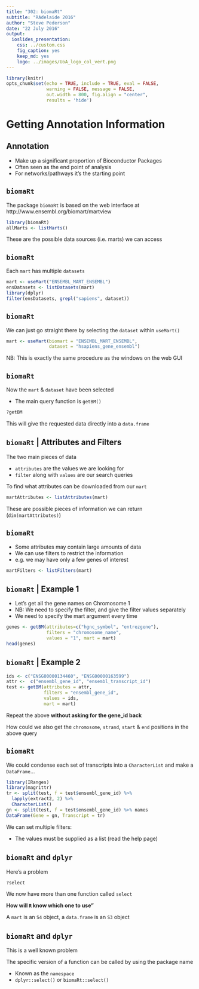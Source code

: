 ```yaml
---
title: "302: biomaRt"
subtitle: "RAdelaide 2016"
author: "Steve Pederson"
date: "22 July 2016"
output: 
  ioslides_presentation:
    css: ../custom.css
    fig_caption: yes
    keep_md: yes
    logo: ../images/UoA_logo_col_vert.png
---
```


```r
library(knitr)
opts_chunk$set(echo = TRUE, include = TRUE, eval = FALSE,
               warning = FALSE, message = FALSE, 
               out.width = 800, fig.align = "center",
               results = 'hide')
```

# Getting Annotation Information

## Annotation

- Make up a significant proportion of Bioconductor Packages
- Often seen as the end point of analysis
- For networks/pathways it's the starting point

## `biomaRt`

The package `biomaRt` is based on the web interface at http://www.ensembl.org/biomart/martview


```r
library(biomaRt)
allMarts <- listMarts()
```

These are the possible data sources (i.e. marts) we can access

## `biomaRt`

Each `mart` has multiple `datasets`

```r
mart <- useMart("ENSEMBL_MART_ENSEMBL")
ensDatasets <- listDatasets(mart)
library(dplyr)
filter(ensDatasets, grepl("sapiens", dataset))
```

## `biomaRt`

We can just go straight there by selecting the `dataset` within `useMart()`

```r
mart <- useMart(biomart = "ENSEMBL_MART_ENSEMBL", 
                dataset = "hsapiens_gene_ensembl")
```

NB: This is exactly the same procedure as the windows on the web GUI

## `biomaRt`

Now the `mart` & `dataset` have been selected

- The main query function is `getBM()`

```r
?getBM
```

This will give the requested data directly into a `data.frame`

## `biomaRt` | Attributes and Filters

The two main pieces of data

- `attributes` are the values we are looking for
- `filter` along with `values` are our search queries

To find what attributes can be downloaded from our `mart`

```r
martAttributes <- listAttributes(mart)
```

These are possible pieces of information we can return (`dim(martAttributes)`)

## `biomaRt`

- Some attributes may contain large amounts of data
- We can use filters to restrict the information
- e.g. we may have only a few genes of interest

```r
martFilters <- listFilters(mart)
```


## `biomaRt` | Example 1

- Let's get all the gene names on Chromosome 1
- NB: We need to specify the filter, and give the filter values separately
- We need to specify the mart argument every time


```r
genes <- getBM(attributes=c("hgnc_symbol", "entrezgene"), 
               filters = "chromosome_name", 
               values = "1", mart = mart)
head(genes)
```

## `biomaRt` | Example 2

```r
ids <- c("ENSG00000134460", "ENSG00000163599")
attr <-  c("ensembl_gene_id", "ensembl_transcript_id")
test <- getBM(attributes = attr,
              filters = "ensembl_gene_id",
              values = ids,
              mart = mart)
```

Repeat the above **without asking for the gene_id back**

How could we also get the `chromosome`, `strand`, `start` & `end` positions in the above query

## `biomaRt`

We could condense each set of transcripts into a `CharacterList` and make a `DataFrame`...

```r
library(IRanges)
library(magrittr)
tr <- split(test, f = test$ensembl_gene_id) %>%
  lapply(extract2, 2) %>%
  CharacterList()
gn <- split(test, f = test$ensembl_gene_id) %>% names
DataFrame(Gene = gn, Transcript = tr)
```

We can set multiple filters:

- The values must be supplied as a list (read the help page)

## `biomaRt` and `dplyr`

Here's a problem

```r
?select
```

We now have more than one function called `select`

__How will `R` know which one to use"__

A `mart` is an `S4` object, a `data.frame` is an `S3` object

## `biomaRt` and `dplyr`

This is a well known problem

The specific version of a function can be called by using the package name

- Known as the `namespace`
- `dplyr::select()` or `biomaRt::select()`

